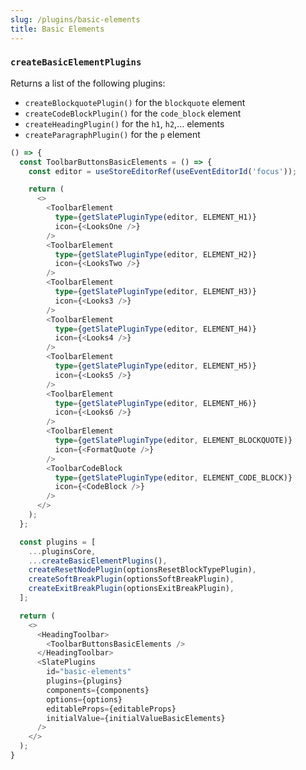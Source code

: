 ```yaml
---
slug: /plugins/basic-elements
title: Basic Elements
---
```


### `createBasicElementPlugins`

Returns a list of the following plugins:
- `createBlockquotePlugin()` for the `blockquote` element
- `createCodeBlockPlugin()` for the `code_block` element
- `createHeadingPlugin()` for the `h1`, `h2`,... elements
- `createParagraphPlugin()` for the `p` element

```ts live
() => {
  const ToolbarButtonsBasicElements = () => {
    const editor = useStoreEditorRef(useEventEditorId('focus'));

    return (
      <>
        <ToolbarElement
          type={getSlatePluginType(editor, ELEMENT_H1)}
          icon={<LooksOne />}
        />
        <ToolbarElement
          type={getSlatePluginType(editor, ELEMENT_H2)}
          icon={<LooksTwo />}
        />
        <ToolbarElement
          type={getSlatePluginType(editor, ELEMENT_H3)}
          icon={<Looks3 />}
        />
        <ToolbarElement
          type={getSlatePluginType(editor, ELEMENT_H4)}
          icon={<Looks4 />}
        />
        <ToolbarElement
          type={getSlatePluginType(editor, ELEMENT_H5)}
          icon={<Looks5 />}
        />
        <ToolbarElement
          type={getSlatePluginType(editor, ELEMENT_H6)}
          icon={<Looks6 />}
        />
        <ToolbarElement
          type={getSlatePluginType(editor, ELEMENT_BLOCKQUOTE)}
          icon={<FormatQuote />}
        />
        <ToolbarCodeBlock
          type={getSlatePluginType(editor, ELEMENT_CODE_BLOCK)}
          icon={<CodeBlock />}
        />
      </>
    );
  };

  const plugins = [
    ...pluginsCore,
    ...createBasicElementPlugins(),
    createResetNodePlugin(optionsResetBlockTypePlugin),
    createSoftBreakPlugin(optionsSoftBreakPlugin),
    createExitBreakPlugin(optionsExitBreakPlugin),
  ];

  return (
    <>
      <HeadingToolbar>
        <ToolbarButtonsBasicElements />
      </HeadingToolbar>
      <SlatePlugins
        id="basic-elements"
        plugins={plugins}
        components={components}
        options={options}
        editableProps={editableProps}
        initialValue={initialValueBasicElements}
      />
    </>
  );
}
```